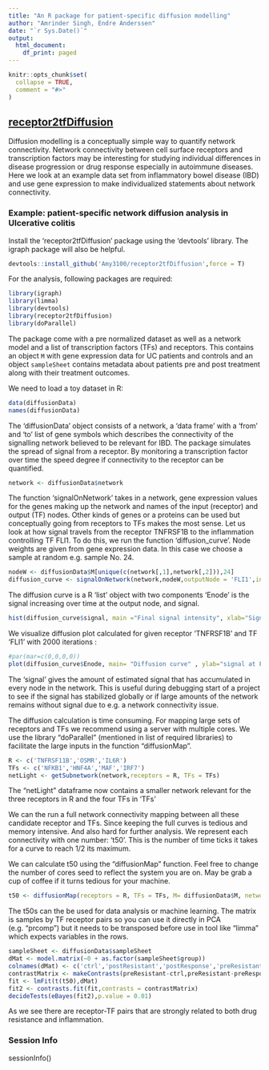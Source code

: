 ---
title: "An R package for patient-specific diffusion modelling"
author: "Amrinder Singh, Endre Anderssen"
date: "`r Sys.Date()`"
output:
  html_document:
    df_print: paged
---

```{r setup, include = FALSE}
knitr::opts_chunk$set(
  collapse = TRUE,
  comment = "#>"
)

```

## **[receptor2tfDiffusion](https://github.com/Amy3100/receptor2tfDiffusion)**

Diffusion modelling is a conceptually simple way to quantify network connectivity. Network connectivity between cell surface receptors and transcription factors may be interesting for studying individual differences in disease progression or drug response especially in autoimmune diseases. Here we look at an example data set from inflammatory bowel disease (IBD) and use gene expression to make individualized statements about network connectivity.


### Example: patient-specific network diffusion analysis in Ulcerative colitis 

Install the 'receptor2tfDiffusion' package using the 'devtools' library. The igraph package will also be helpful.

```{r}

devtools::install_github('Amy3100/receptor2tfDiffusion',force = T)

```

For the analysis, following packages are required:

```{r, message=FALSE, echo=FALSE}

library(igraph)
library(limma)
library(devtools)
library(receptor2tfDiffusion)
library(doParallel)

```
The package come with a pre normalized dataset as well as a network model and a list of transcription factors (TFs) and receptors. This contains an object `M` with gene expression data for UC patients and controls and an object `sampleSheet` contains metadata about patients pre and post treatment along with their treatment outcomes.

We need to load a toy dataset in R:

```{r, message=TRUE}

data(diffusionData)
names(diffusionData)

```

The 'diffusionData' object consists of a network, a 'data frame' with a 'from' and 'to' list of gene symbols which describes the connectivity of the signalling network believed to be relevant for IBD. The package simulates the spread of signal from a receptor. By monitoring a transcription factor over time the speed degree if connectivity to the receptor can be quantified. 

```{r}

network <- diffusionData$network 

```


The function 'signalOnNetwork' takes in a network, gene expression values for the genes making up the network and names of the input (receptor) and output (TF) nodes. Other kinds of genes or a proteins can be used but conceptually going from receptors to TFs makes the most sense. Let us look at how signal travels from the receptor TNFRSF1B to the inflammation controlling TF FLI1. To do this, we run the function 'diffusion_curve'. Node weights are given from gene expression data. In this case we choose a sample at random e.g. sample No. 24.  

```{r }

nodeW <- diffusionData$M[unique(c(network[,1],network[,2])),24]
diffusion_curve <- signalOnNetwork(network,nodeW,outputNode = 'FLI1',inputNode = 'TNFRSF1B',n = 2000)

```

The diffusion curve is a R 'list' object with two components 'Enode' is the signal increasing over time at the output node, and signal.

```{r, dpi=70, fig.width=8, fig.height=8}

hist(diffusion_curve$signal, main ="Final signal intensity", xlab="Signal" )

```

We visualize diffusion plot calculated for given receptor 'TNFRSF1B' and TF 'FLI1' with 2000 iterations :

```{r, dpi=70, fig.width=8, fig.height=8}

#par(mar=c(0,0,0,0))
plot(diffusion_curve$Enode, main= "Diffusion curve" , ylab="signal at FLI1", xlab="time ticks")

```


The 'signal' gives the amount of estimated signal that has accumulated in every node in the network. This is useful during debugging start of a project to see if the signal has stabilized globally or if large amounts of the network remains without signal due to e.g. a network connectivity issue.

The diffusion calculation is time consuming. For mapping large sets of receptors and TFs we recommend using a server with multiple cores. We use the library "doParallel" (mentioned in list of required libraries) to facilitate the large inputs in the function "diffusionMap".


```{r, warning=FALSE}

R <- c('TNFRSF11B','OSMR','IL6R')
TFs <- c('NFKB1','HNF4A','MAF','IRF7')
netLight <- getSubnetwork(network,receptors = R, TFs = TFs)

```

The "netLight" dataframe now contains a smaller network relevant for the three receptors in R and the four TFs in 'TFs'

We can the run a full network connectivity mapping between all these candidate receptor and TFs. Since keeping the full curves is tedious and memory intensive. And also hard for further analysis. We represent each connectivity with one number: 't50'. This is the number of time ticks it takes for a curve to reach 1/2 its maximum. 

We can calculate t50 using the "diffusionMap" function. Feel free to change the number of cores seed to reflect the system you are on. May be grab a cup of coffee if it turns tedious for your machine. 

```{r}

t50 <- diffusionMap(receptors = R, TFs = TFs, M= diffusionData$M, network = netLight, nCores = 2, nTicks = 1000) 

```

The t50s can the be used for data analysis or machine learning. The matrix is samples by TF receptor pairs so you can use it directly in PCA (e.g. "prcomp") but it needs to be transposed before use in tool like "limma" which expects variables in the rows.

```{r message=T}

sampleSheet <- diffusionData$sampleSheet
dMat <- model.matrix(~0 + as.factor(sampleSheet$group))
colnames(dMat) <- c('ctrl','postResistant','postResponse','preResistant','preResponse')
contrastMatrix <- makeContrasts(preResistant-ctrl,preResistant-preResponse,levels = dMat)
fit <- lmFit(t(t50),dMat)
fit2 <- contrasts.fit(fit,contrasts = contrastMatrix)
decideTests(eBayes(fit2),p.value = 0.01)

```
As we see there are receptor-TF pairs that are strongly related to both drug resistance and inflammation.

### Session Info

sessionInfo()
